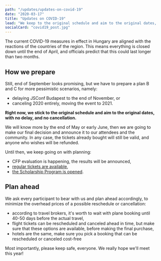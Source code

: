 ```yaml
---
path: "/updates/updates-on-covid-19"
date: "2020-03-17"
title: "Updates on COVID-19"
lead: "We keep to the original schedule and aim to the original dates, but that may change in the beginning of summer."
socialCard: "covid19_post.jpg"
---
```


The current COVID-19 measures in effect in Hungary are aligned with the reactions of the countries of the region. This means everything is closed down
until the end of April, and officials predict that this could last longer than two months.

## How we prepare

Still, end of September looks promising, but we have to prepare a plan B and C for more pessimistic scenarios, namely:
- delaying JSConf Budapest to the end of November, or
- canceling 2020 entirely, moving the event to 2021.

**Right now, we stick to the original schedule and aim to the original dates, with no delay, and no cancellation.**

We will know more by the end of May or early June, then we are going to make our final decision and announce it to our attendees and the community.
In any case, the tickets already bought will still be valid, and anyone who wishes will be refunded.

Until then, we keep going on with planning:
- CFP evaluation is happening, the results will be announced,
- [regular tickets are available](https://ti.to/jsconf-bp/jsconf-budapest-2021),
- [the Scholarship Program is opened](/scholarships).

## Plan ahead

We ask every participant to bear with us and plan ahead accordingly, to minimize the overhead prices of a possible reschedule or cancellation:
- according to travel brokers, it's worth to wait with plane booking until 40-50 days before the actual travel,
- flight tickets can be rescheduled and canceled ahead in time, but make sure that these options are available, before making the final purchase,
- hotels are the same, make sure you pick a booking that can be rescheduled or canceled cost-free

Most importantly, please keep safe, everyone. We really hope we'll meet this year!
